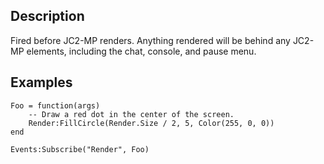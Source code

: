 {{Lua/Event}}

==Description==

Fired before JC2-MP renders. Anything rendered will be behind any JC2-MP elements, including the chat, console, and pause menu.

==Examples==

<syntaxhighlight>
Foo = function(args)
	-- Draw a red dot in the center of the screen.
	Render:FillCircle(Render.Size / 2, 5, Color(255, 0, 0))
end

Events:Subscribe("Render", Foo)
</syntaxhighlight>